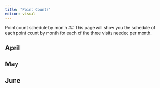 ```yaml
---
title: "Point Counts"
editor: visual
---
```

Point count schedule by month
## This page will show you the schedule of each point count by month for each of the three visits needed per month.

## April

## May

## June

